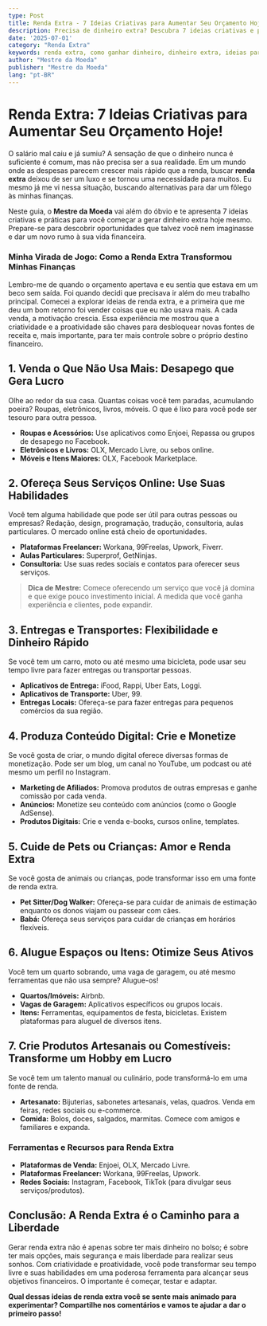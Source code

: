 ```yaml
---
type: Post
title: Renda Extra - 7 Ideias Criativas para Aumentar Seu Orçamento Hoje!
description: Precisa de dinheiro extra? Descubra 7 ideias criativas e práticas para gerar renda extra e dar um fôlego às suas finanças.
date: '2025-07-01'
category: "Renda Extra"
keywords: renda extra, como ganhar dinheiro, dinheiro extra, ideias para renda extra, trabalho freelancer, vender online
author: "Mestre da Moeda"
publisher: "Mestre da Moeda"
lang: "pt-BR"
---
```



# Renda Extra: 7 Ideias Criativas para Aumentar Seu Orçamento Hoje!

O salário mal caiu e já sumiu? A sensação de que o dinheiro nunca é suficiente é comum, mas não precisa ser a sua realidade. Em um mundo onde as despesas parecem crescer mais rápido que a renda, buscar **renda extra** deixou de ser um luxo e se tornou uma necessidade para muitos. Eu mesmo já me vi nessa situação, buscando alternativas para dar um fôlego às minhas finanças.

Neste guia, o **Mestre da Moeda** vai além do óbvio e te apresenta 7 ideias criativas e práticas para você começar a gerar dinheiro extra hoje mesmo. Prepare-se para descobrir oportunidades que talvez você nem imaginasse e dar um novo rumo à sua vida financeira.

### Minha Virada de Jogo: Como a Renda Extra Transformou Minhas Finanças

Lembro-me de quando o orçamento apertava e eu sentia que estava em um beco sem saída. Foi quando decidi que precisava ir além do meu trabalho principal. Comecei a explorar ideias de renda extra, e a primeira que me deu um bom retorno foi vender coisas que eu não usava mais. A cada venda, a motivação crescia. Essa experiência me mostrou que a criatividade e a proatividade são chaves para desbloquear novas fontes de receita e, mais importante, para ter mais controle sobre o próprio destino financeiro.

## 1. Venda o Que Não Usa Mais: Desapego que Gera Lucro

Olhe ao redor da sua casa. Quantas coisas você tem paradas, acumulando poeira? Roupas, eletrônicos, livros, móveis. O que é lixo para você pode ser tesouro para outra pessoa.

*   **Roupas e Acessórios:** Use aplicativos como Enjoei, Repassa ou grupos de desapego no Facebook.
*   **Eletrônicos e Livros:** OLX, Mercado Livre, ou sebos online.
*   **Móveis e Itens Maiores:** OLX, Facebook Marketplace.

## 2. Ofereça Seus Serviços Online: Use Suas Habilidades

Você tem alguma habilidade que pode ser útil para outras pessoas ou empresas? Redação, design, programação, tradução, consultoria, aulas particulares. O mercado online está cheio de oportunidades.

*   **Plataformas Freelancer:** Workana, 99Freelas, Upwork, Fiverr.
*   **Aulas Particulares:** Superprof, GetNinjas.
*   **Consultoria:** Use suas redes sociais e contatos para oferecer seus serviços.

> **Dica de Mestre:** Comece oferecendo um serviço que você já domina e que exige pouco investimento inicial. A medida que você ganha experiência e clientes, pode expandir.

<Ad slot="6922916787" />

## 3. Entregas e Transportes: Flexibilidade e Dinheiro Rápido

Se você tem um carro, moto ou até mesmo uma bicicleta, pode usar seu tempo livre para fazer entregas ou transportar pessoas.

*   **Aplicativos de Entrega:** iFood, Rappi, Uber Eats, Loggi.
*   **Aplicativos de Transporte:** Uber, 99.
*   **Entregas Locais:** Ofereça-se para fazer entregas para pequenos comércios da sua região.

## 4. Produza Conteúdo Digital: Crie e Monetize

Se você gosta de criar, o mundo digital oferece diversas formas de monetização. Pode ser um blog, um canal no YouTube, um podcast ou até mesmo um perfil no Instagram.

*   **Marketing de Afiliados:** Promova produtos de outras empresas e ganhe comissão por cada venda.
*   **Anúncios:** Monetize seu conteúdo com anúncios (como o Google AdSense).
*   **Produtos Digitais:** Crie e venda e-books, cursos online, templates.

## 5. Cuide de Pets ou Crianças: Amor e Renda Extra

Se você gosta de animais ou crianças, pode transformar isso em uma fonte de renda extra.

*   **Pet Sitter/Dog Walker:** Ofereça-se para cuidar de animais de estimação enquanto os donos viajam ou passear com cães.
*   **Babá:** Ofereça seus serviços para cuidar de crianças em horários flexíveis.

## 6. Alugue Espaços ou Itens: Otimize Seus Ativos

Você tem um quarto sobrando, uma vaga de garagem, ou até mesmo ferramentas que não usa sempre? Alugue-os!

*   **Quartos/Imóveis:** Airbnb.
*   **Vagas de Garagem:** Aplicativos específicos ou grupos locais.
*   **Itens:** Ferramentas, equipamentos de festa, bicicletas. Existem plataformas para aluguel de diversos itens.

## 7. Crie Produtos Artesanais ou Comestíveis: Transforme um Hobby em Lucro

Se você tem um talento manual ou culinário, pode transformá-lo em uma fonte de renda.

*   **Artesanato:** Bijuterias, sabonetes artesanais, velas, quadros. Venda em feiras, redes sociais ou e-commerce.
*   **Comida:** Bolos, doces, salgados, marmitas. Comece com amigos e familiares e expanda.

### Ferramentas e Recursos para Renda Extra

*   **Plataformas de Venda:** Enjoei, OLX, Mercado Livre.
*   **Plataformas Freelancer:** Workana, 99Freelas, Upwork.
*   **Redes Sociais:** Instagram, Facebook, TikTok (para divulgar seus serviços/produtos).

## Conclusão: A Renda Extra é o Caminho para a Liberdade

Gerar renda extra não é apenas sobre ter mais dinheiro no bolso; é sobre ter mais opções, mais segurança e mais liberdade para realizar seus sonhos. Com criatividade e proatividade, você pode transformar seu tempo livre e suas habilidades em uma poderosa ferramenta para alcançar seus objetivos financeiros. O importante é começar, testar e adaptar.

**Qual dessas ideias de renda extra você se sente mais animado para experimentar? Compartilhe nos comentários e vamos te ajudar a dar o primeiro passo!**